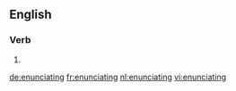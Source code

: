 ==English==

===Verb===
{{head|en|present participle}}

# {{present participle of|enunciate|lang=en|nocat=1}}

[[de:enunciating]]
[[fr:enunciating]]
[[nl:enunciating]]
[[vi:enunciating]]